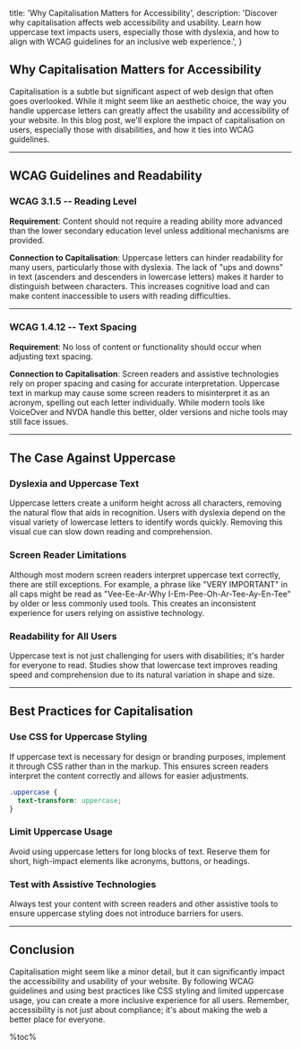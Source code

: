   title: 'Why Capitalisation Matters for Accessibility',
  description: 'Discover why capitalisation affects web accessibility and usability. Learn how uppercase text impacts users, especially those with dyslexia, and how to align with WCAG guidelines for an inclusive web experience.',
}

<article>

# Why Capitalisation Matters for Accessibility

Capitalisation is a subtle but significant aspect of web design that often goes overlooked. While it might seem like an aesthetic choice, the way you handle uppercase letters can greatly affect the usability and accessibility of your website. In this blog post, we'll explore the impact of capitalisation on users, especially those with disabilities, and how it ties into WCAG guidelines.

---

## WCAG Guidelines and Readability

### WCAG 3.1.5 -- Reading Level

**Requirement**: Content should not require a reading ability more advanced than the lower secondary education level unless additional mechanisms are provided.

**Connection to Capitalisation**: Uppercase letters can hinder readability for many users, particularly those with dyslexia. The lack of "ups and downs" in text (ascenders and descenders in lowercase letters) makes it harder to distinguish between characters. This increases cognitive load and can make content inaccessible to users with reading difficulties.

---

### WCAG 1.4.12 -- Text Spacing

**Requirement**: No loss of content or functionality should occur when adjusting text spacing.

**Connection to Capitalisation**: Screen readers and assistive technologies rely on proper spacing and casing for accurate interpretation. Uppercase text in markup may cause some screen readers to misinterpret it as an acronym, spelling out each letter individually. While modern tools like VoiceOver and NVDA handle this better, older versions and niche tools may still face issues.

---

## The Case Against Uppercase

### Dyslexia and Uppercase Text

Uppercase letters create a uniform height across all characters, removing the natural flow that aids in recognition. Users with dyslexia depend on the visual variety of lowercase letters to identify words quickly. Removing this visual cue can slow down reading and comprehension.

### Screen Reader Limitations

Although most modern screen readers interpret uppercase text correctly, there are still exceptions. For example, a phrase like "VERY IMPORTANT" in all caps might be read as "Vee-Ee-Ar-Why I-Em-Pee-Oh-Ar-Tee-Ay-En-Tee" by older or less commonly used tools. This creates an inconsistent experience for users relying on assistive technology.

### Readability for All Users

Uppercase text is not just challenging for users with disabilities; it's harder for everyone to read. Studies show that lowercase text improves reading speed and comprehension due to its natural variation in shape and size.

---

## Best Practices for Capitalisation

### Use CSS for Uppercase Styling

If uppercase text is necessary for design or branding purposes, implement it through CSS rather than in the markup. This ensures screen readers interpret the content correctly and allows for easier adjustments.

```css index.css
.uppercase {
  text-transform: uppercase;
}
```

### Limit Uppercase Usage

Avoid using uppercase letters for long blocks of text. Reserve them for short, high-impact elements like acronyms, buttons, or headings.

### Test with Assistive Technologies

Always test your content with screen readers and other assistive tools to ensure uppercase styling does not introduce barriers for users.

---

## Conclusion

Capitalisation might seem like a minor detail, but it can significantly impact the accessibility and usability of your website. By following WCAG guidelines and using best practices like CSS styling and limited uppercase usage, you can create a more inclusive experience for all users. Remember, accessibility is not just about compliance; it's about making the web a better place for everyone.

</article>

%toc%
